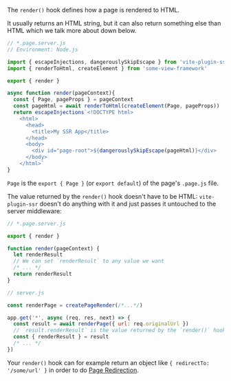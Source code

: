 The `render()` hook defines how a page is rendered to HTML.

It usually returns an HTML string,
but it can also return something else than HTML which we talk more about down below.

```js
// *.page.server.js
// Environment: Node.js

import { escapeInjections, dangerouslySkipEscape } from 'vite-plugin-ssr'
import { renderToHtml, createElement } from 'some-view-framework'

export { render }

async function render(pageContext){
  const { Page, pageProps } = pageContext
  const pageHtml = await renderToHtml(createElement(Page, pageProps))
  return escapeInjections`<!DOCTYPE html>
    <html>
      <head>
        <title>My SSR App</title>
      </head>
      <body>
        <div id="page-root">${dangerouslySkipEscape(pageHtml)}</div>
      </body>
    </html>`
}
```

`Page` is the `export { Page }` (or `export default`) of the page's `.page.js` file.

The value returned by the `render()` hook doesn't have to be HTML:
`vite-plugin-ssr` doesn't do anything with it and just passes it untouched to the server middleware:

```js
// *.page.server.js

export { render }

function render(pageContext) {
  let renderResult
  // We can set `renderResult` to any value we want
  /* ... */
  return renderResult
}
```
```js
// server.js

const renderPage = createPageRender(/*...*/)

app.get('*', async (req, res, next) => {
  const result = await renderPage({ url: req.originalUrl })
  // `result.renderResult` is the value returned by the `render()` hook.
  const { renderResult } = result
  /* ... */
})
```

Your `render()` hook can for example return an object like `{ redirectTo: '/some/url' }` in order to do [Page Redirection](/page-redirection).
